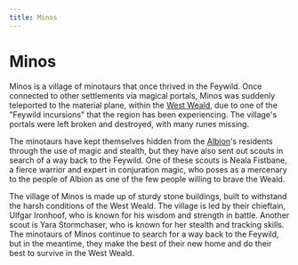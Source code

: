 ```yaml
---
title: Minos
---
```

# Minos

Minos is a village of minotaurs that once thrived in the Feywild. Once connected to other settlements via magical portals, Minos was suddenly teleported to the material plane, within the [West Weald](../), due to one of the "Feywild incursions" that the region has been experiencing. The village's portals were left broken and destroyed, with many runes missing.

The minotaurs have kept themselves hidden from the [Albion](../albion/)'s residents through the use of magic and stealth, but they have also sent out scouts in search of a way back to the Feywild. One of these scouts is Neala Fistbane, a fierce warrior and expert in conjuration magic, who poses as a mercenary to the people of Albion as one of the few people willing to brave the Weald.

The village of Minos is made up of sturdy stone buildings, built to withstand the harsh conditions of the West Weald. The village is led by their chieftain, Ulfgar Ironhoof, who is known for his wisdom and strength in battle. Another scout is Yara Stormchaser, who is known for her stealth and tracking skills. The minotaurs of Minos continue to search for a way back to the Feywild, but in the meantime, they make the best of their new home and do their best to survive in the West Weald.
